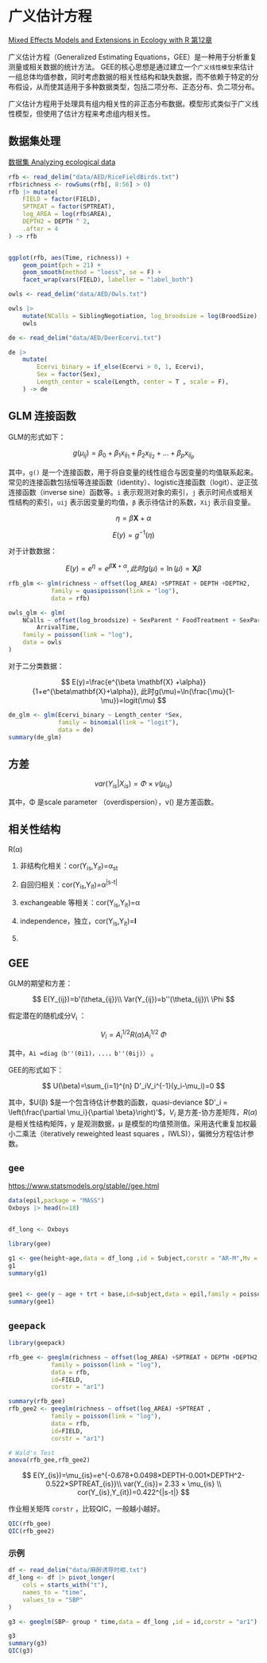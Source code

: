 # 广义估计方程

[Mixed Effects Models and Extensions in Ecology with R 第12章](https://link.springer.com/book/10.1007/978-0-387-87458-6)

广义估计方程（Generalized Estimating Equations，GEE）是一种用于分析重复测量或相关数据的统计方法。 GEE的核心思想是通过建立一个`广义线性模型`来估计一组总体均值参数，同时考虑数据的相关性结构和缺失数据，而不依赖于特定的分布假设，从而使其适用于多种数据类型，包括二项分布、正态分布、负二项分布。

广义估计方程用于处理具有组内相关性的非正态分布数据。模型形式类似于广义线性模型，但使用了估计方程来考虑组内相关性。

## 数据集处理

[数据集 Analyzing ecological data](https://github.com/romunov/AED)

```r
rfb <- read_delim("data/AED/RiceFieldBirds.txt")
rfb$richness <- rowSums(rfb[, 8:56] > 0)
rfb |> mutate(
    FIELD = factor(FIELD),
    SPTREAT = factor(SPTREAT),
    log_AREA = log(rfb$AREA),
    DEPTH2 = DEPTH ^ 2,
    .after = 4
) -> rfb


ggplot(rfb, aes(Time, richness)) +
    geom_point(pch = 21) +
    geom_smooth(method = "loess", se = F) +
    facet_wrap(vars(FIELD), labeller = "label_both")
```

```r
owls <- read_delim("data/AED/Owls.txt")

owls |>
    mutate(NCalls = SiblingNegotiation, log_broodsize = log(BroodSize), ) ->
    owls
```

```r
de <- read_delim("data/AED/DeerEcervi.txt")

de |>
    mutate(
        Ecervi_binary = if_else(Ecervi > 0, 1, Ecervi),
        Sex = factor(Sex),
        Length_center = scale(Length, center = T , scale = F),
    ) -> de
```

## GLM 连接函数

GLM的形式如下：

$$ g(\mu_{ij})=\beta_0+\beta_1x_{ij_1}+\beta_2x_{ij_2}+...+\beta_px_{ij_p} $$

其中，`g()` 是一个连接函数，用于将自变量的线性组合与因变量的均值联系起来。常见的连接函数包括恒等连接函数（identity）、logistic连接函数（logit）、逆正弦连接函数（inverse sine）函数等。`i` 表示观测对象的索引，`j` 表示时间点或相关性结构的索引，`uij` 表示因变量的均值，`β` 表示待估计的系数，`Xij` 表示自变量。

$$
\eta = \beta  \mathbf{X}+ \alpha
$$

$$
E(y)=g^{-1}(\eta)
$$

对于计数数据：

$$
E(y)=e^{\eta}=e^{\beta \mathbf{X} +\alpha}, 此时g(\mu)=\ln(\mu)=\mathbf{X}\beta
$$

```r
rfb_glm <- glm(richness ~ offset(log_AREA) +SPTREAT + DEPTH +DEPTH2,
            family = quasipoisson(link = "log"),
            data = rfb)

owls_glm <- glm(
    NCalls ~ offset(log_broodsize) + SexParent * FoodTreatment + SexParent *
        ArrivalTime,
    family = poisson(link = "log"),
    data = owls
)

```

对于二分类数据：

$$
E(y)=\frac{e^{\beta \mathbf{X} +\alpha}}{1+e^{\beta\mathbf{X}+\alpha}}, 此时g(\mu)=\ln(\frac{\mu}{1-\mu})=logit(\mu)
$$

```r
de_glm <- glm(Ecervi_binary ~ Length_center *Sex,
              family = binomial(link = "logit"),
              data = de)
summary(de_glm)
```

## 方差

$$
var(Y_{is}|X_{is})=\Phi × \nu(\mu_{is})
$$

其中，Φ 是scale parameter （overdispersion），v() 是方差函数。

## 相关性结构

R(α)

1.  非结构化相关：cor(Y~is~,Y~it~)=α~st~

2.  自回归相关：cor(Y~is~,Y~it~)=α^\|s-t\|^

3.  exchangeable 等相关：cor(Y~is~,Y~it~)=α

4.  independence，独立，cor(Y~is~,Y~it~)=**I**

5.  

## GEE

GLM的期望和方差：

$$ E(Y_{ij})=b'(\theta_{ij})\\ Var(Y_{ij})=b''(\theta_{ij})\ \Phi $$

假定潜在的随机成分V~i~ ：

$$
V_i=A_i^{1/2}R(\alpha)A_i^{1/2}\ \Phi
$$

其中，`Ai =diag（b''(θi1)，...，b''(θij)）` 。

GEE的形式如下：

$$
U(\beta)=\sum_{i=1}^{n} D'_iV_i^{-1}(y_i-\mu_i)=0
$$

其中，\$U(β) \$是一个包含待估计参数的函数，quasi-deviance $D'_i = \left(\frac{\partial \mu_i}{\partial \beta}\right)'$，$V_i$ 是方差-协方差矩阵，$R(\alpha)$ 是相关性结构矩阵，y 是观测数据，μ 是模型的均值预测值。采用迭代重复加权最小二乘法（iteratively reweighted least squares ，IWLS)），偏微分方程估计参数。

## `gee`

<https://www.statsmodels.org/stable//gee.html>

```r
data(epil,package = "MASS")
Oxboys |> head(n=18)


df_long <- Oxboys
```

```r
library(gee)

g1 <- gee(height~age,data = df_long ,id = Subject,corstr = "AR-M",Mv = 1)
g1
summary(g1)


gee1 <- gee(y ~ age + trt + base,id=subject,data = epil,family = poisson,corstr ="exchangeable" )
summary(gee1)
```

## `geepack`

```r
library(geepack)

rfb_gee <- geeglm(richness ~ offset(log_AREA) +SPTREAT + DEPTH +DEPTH2,
            family = poisson(link = "log"),
            data = rfb,
            id=FIELD,
            corstr = "ar1")

summary(rfb_gee)
rfb_gee2 <- geeglm(richness ~ offset(log_AREA) +SPTREAT ,
            family = poisson(link = "log"),
            data = rfb,
            id=FIELD,
            corstr = "ar1")

# Wald's Test
anova(rfb_gee,rfb_gee2)
```

$$
E(Y_{is})=\mu_{is}=e^{-0.678+0.0498×DEPTH-0.001×DEPTH^2-0.522×SPTREAT_{is}}\\
var(Y_{is})= 2.33 × \mu_{is} \\
cor(Y_{is},Y_{it})=0.422^{|s-t|}
$$

作业相关矩阵 `corstr` ，比较QIC，一般越小越好。

```r
QIC(rfb_gee)
QIC(rfb_gee2)
```

### 示例

```r
df <- read_delim("data/麻醉诱导时相.txt")
df_long <- df |> pivot_longer(
    cols = starts_with("t"),
    names_to = "time",
    values_to = "SBP"
)


```

```r
g3 <- geeglm(SBP~ group * time,data = df_long ,id = id,corstr = "ar1")

g3
summary(g3)
QIC(g3)
```
